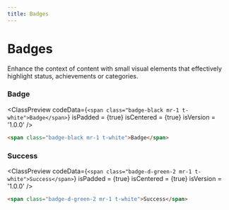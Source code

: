 ```yaml
---
title: Badges
---
```



# Badges

Enhance the context of content with small visual elements that effectively highlight status, achievements or categories.

### Badge

<ClassPreview
  codeData={`
    <span class="badge-black mr-1 t-white">Badge</span>
  `}
  isPadded = {true}
  isCentered = {true}
  isVersion = '1.0.0'
/>

```html
<span class="badge-black mr-1 t-white">Badge</span>
```

### Success

<ClassPreview
  codeData={`
    <span class="badge-d-green-2 mr-1 t-white">Success</span>
  `}
  isPadded = {true}
  isCentered = {true}
  isVersion = '1.0.0'
/>

```html
<span class="badge-d-green-2 mr-1 t-white">Success</span>
```
